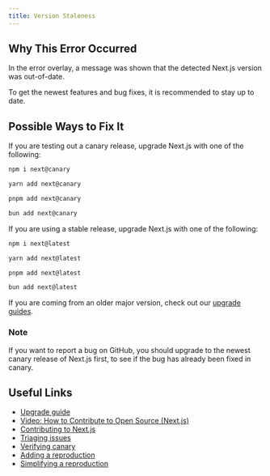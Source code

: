 ```yaml
---
title: Version Staleness
---
```


## Why This Error Occurred

In the error overlay, a message was shown that the detected Next.js version was out-of-date.

To get the newest features and bug fixes, it is recommended to stay up to date.

## Possible Ways to Fix It

If you are testing out a canary release, upgrade Next.js with one of the following:

```bash filename="Terminal"
npm i next@canary
```

```bash filename="Terminal"
yarn add next@canary
```

```bash filename="Terminal"
pnpm add next@canary
```

```bash filename="Terminal"
bun add next@canary
```

If you are using a stable release, upgrade Next.js with one of the following:

```bash filename="Terminal"
npm i next@latest
```

```bash filename="Terminal"
yarn add next@latest
```

```bash filename="Terminal"
pnpm add next@latest
```

```bash filename="Terminal"
bun add next@latest
```

If you are coming from an older major version, check out our [upgrade guides](/docs/pages/building-your-application/upgrading).

### Note

If you want to report a bug on GitHub, you should upgrade to the newest canary release of Next.js first, to see if the bug has already been fixed in canary.

## Useful Links

- [Upgrade guide](/docs/pages/building-your-application/upgrading)
- [Video: How to Contribute to Open Source (Next.js)](https://www.youtube.com/watch?v=cuoNzXFLitc)
- [Contributing to Next.js](https://github.com/vercel/next.js/blob/canary/contributing.md)
- [Triaging issues](https://github.com/vercel/next.js/blob/canary/contributing/repository/triaging.md)
- [Verifying canary](https://github.com/vercel/next.js/blob/canary/.github/verify-canary.md)
- [Adding a reproduction](https://github.com/vercel/next.js/blob/canary/.github/invalid-reproduction.md)
- [Simplifying a reproduction](https://github.com/vercel/next.js/blob/canary/.github/simplify-reproduction.md)
